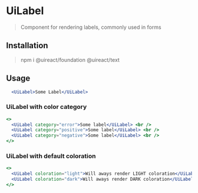 
# UiLabel

> Component for rendering labels, commonly used in forms

## Installation

> npm i @uireact/foundation @uireact/text

## Usage

```jsx live scope={{UiLabel}}
  <UiLabel>Some Label</UiLabel>
```

### UiLabel with color category

```jsx live scope={{UiLabel}}
<>
  <UiLabel category="error">Some label</UiLabel> <br />
  <UiLabel category="positive">Some label</UiLabel> <br />
  <UiLabel category="negative">Some label</UiLabel> <br />
</>
```

### UiLabel with default coloration

```jsx live scope={{UiLabel}}
<>
  <UiLabel coloration="light">Will aways render LIGHT coloration</UiLabel> <br />
  <UiLabel coloration="dark">Will aways render DARK coloration</UiLabel>
</>
```
